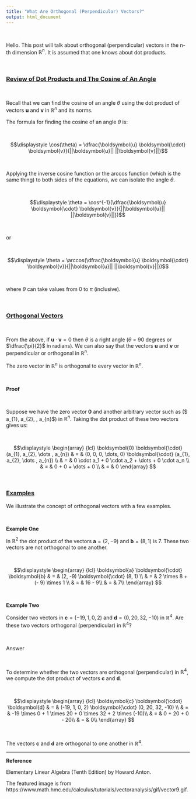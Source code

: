 ```yaml
---
title: "What Are Orthogonal (Perpendicular) Vectors?"
output: html_document
---
```


&nbsp;

Hello. This post will talk about orthogonal (perpendicular) vectors in the n-th dimension $\mathbb{R}^{n}$. It is assumed that one knows about dot products.

&nbsp;

### <u>Review of Dot Products and The Cosine of An Angle</u>

&nbsp;

Recall that we can find the cosine of an angle $\theta$ using the dot product of vectors $\boldsymbol{u}$ and $\boldsymbol{v}$ in $\mathbb{R}^{n}$ and its norms.

The formula for finding the cosine of an angle $\theta$ is:

&nbsp;

$$\displaystyle \cos(\theta) = \dfrac{\boldsymbol{u} \boldsymbol{\cdot} \boldsymbol{v}}{||\boldsymbol{u}|| ||\boldsymbol{v}||}$$

&nbsp;

Applying the inverse cosine function or the arccos function (which is the same thing) to both sides of the equations, we can isolate the angle $\theta$.

&nbsp;

$$\displaystyle \theta = \cos^{-1}(\dfrac{\boldsymbol{u} \boldsymbol{\cdot} \boldsymbol{v}}{||\boldsymbol{u}|| ||\boldsymbol{v}||})$$

&nbsp;

or

&nbsp;

$$\displaystyle \theta = \arccos(\dfrac{\boldsymbol{u} \boldsymbol{\cdot} \boldsymbol{v}}{||\boldsymbol{u}|| ||\boldsymbol{v}||})$$

&nbsp;

where $\theta$ can take values from 0 to $\pi$ (inclusive).

&nbsp;

### <u>Orthogonal Vectors</u>

&nbsp;

From the above, if $\boldsymbol{u} \cdot \boldsymbol{v} = 0$ then $\theta$ is a right angle ($\theta$ = 90 degrees or $\dfrac{\pi}{2}$ in radians). We can also say that the vectors $\boldsymbol{u}$ and $\boldsymbol{v}$ or perpendicular or orthogonal in $\mathbb{R}^{n}$.

The zero vector in $\mathbb{R}^{n}$ is orthogonal to every vector in $\mathbb{R}^{n}$.

&nbsp;

**Proof**

&nbsp;

Suppose we have the zero vector $\boldsymbol{0}$ and another arbitrary vector such as ($ a_{1}, a_{2}, \dots , a_{n}$) in $\mathbb{R}^{n}$. Taking the dot product of these two vectors gives us:

&nbsp;

$$\displaystyle \begin{array} {lcl} \boldsymbol{0} \boldsymbol{\cdot} (a_{1}, a_{2}, \dots , a_{n}) & = & (0, 0, 0, \dots, 0) \boldsymbol{\cdot} (a_{1}, a_{2}, \dots , a_{n}) \\ & = & 0 \cdot a_1 + 0 \cdot a_2 + \dots + 0 \cdot a_n \\ & = & 0 + 0 + \dots + 0 \\ & = & 0 \end{array} $$

&nbsp;

### <u>Examples</u>

We illustrate the concept of orthogonal vectors with a few examples.

&nbsp;

**Example One**

In $\mathbb{R}^{2}$ the dot product of the vectors $\boldsymbol{a} = (2, -9)$ and $\boldsymbol{b} = (8, 1)$ is 7. These two vectors are not orthogonal to one another.

&nbsp;

$$\displaystyle \begin{array} {lcl} \boldsymbol{a} \boldsymbol{\cdot} \boldsymbol{b} & = & (2, -9) \boldsymbol{\cdot} (8, 1) \\ & = & 2 \times 8 + (- 9) \times 1 \\ & = & 16 - 9\\ & = & 7\\ \end{array} $$

&nbsp;

**Example Two**

Consider two vectors in $\boldsymbol{c} = (-19, 1, 0, 2)$ and $\boldsymbol{d} = (0, 20, 32, -10)$ in $\mathbb{R}^{4}$. Are these two vectors orthogonal (perpendicular) in $\mathbb{R}^{4}$?

&nbsp;

Answer

&nbsp;

To determine whether the two vectors are orthogonal (perpendicular) in $\mathbb{R}^{4}$, we compute the dot product of vectors $\boldsymbol{c}$ and $\boldsymbol{d}$.

&nbsp;

$$\displaystyle \begin{array} {lcl} \boldsymbol{c} \boldsymbol{\cdot} \boldsymbol{d} & = & (-19, 1, 0, 2) \boldsymbol{\cdot} (0, 20, 32, -10) \\ & = & -19 \times 0 + 1 \times 20 + 0 \times 32 + 2 \times (-10)\\ & = & 0 + 20 + 0 - 20\\ & = & 0\\ \end{array} $$

&nbsp;

The vectors $\boldsymbol{c}$ and $\boldsymbol{d}$ are orthogonal to one another in $\mathbb{R}^{4}$.

---

**Reference**

Elementary Linear Algebra (Tenth Edition) by Howard Anton.

The featured image is from https://www.math.hmc.edu/calculus/tutorials/vectoranalysis/gif/vector9.gif.